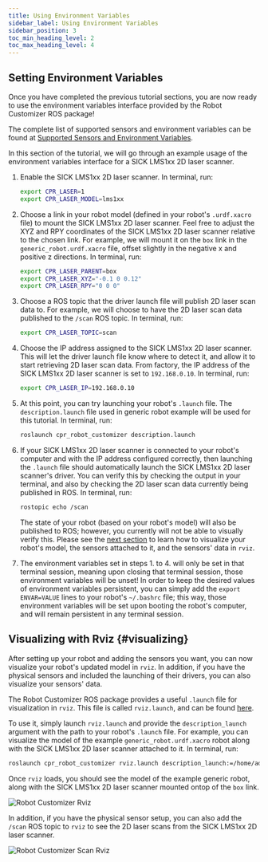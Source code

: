 ```yaml
---
title: Using Environment Variables
sidebar_label: Using Environment Variables
sidebar_position: 3
toc_min_heading_level: 2
toc_max_heading_level: 4
---
```


## Setting Environment Variables

Once you have completed the previous tutorial sections, you are now
ready to use the environment variables interface provided by the Robot
Customizer ROS package!

The complete list of supported sensors and environment variables can be
found at [Supported Sensors and Environment Variables](overview.mdx#supported-sensor-envars).

In this section of the tutorial, we will go through an example usage of
the environment variables interface for a SICK LMS1xx 2D laser scanner.

1.  Enable the SICK LMS1xx 2D laser scanner. In terminal, run:

    ```bash
    export CPR_LASER=1
    export CPR_LASER_MODEL=lms1xx
    ```

2.  Choose a link in your robot model (defined in your robot's
    `.urdf.xacro` file) to mount the SICK LMS1xx 2D laser scanner. Feel
    free to adjust the XYZ and RPY coordinates of the SICK LMS1xx 2D
    laser scanner relative to the chosen link. For example, we will
    mount it on the `box` link in the `generic_robot.urdf.xacro` file,
    offset slightly in the negative x and positive z directions. In
    terminal, run:

    ```bash
    export CPR_LASER_PARENT=box
    export CPR_LASER_XYZ="-0.1 0 0.12"
    export CPR_LASER_RPY="0 0 0"
    ```

3.  Choose a ROS topic that the driver launch file will publish 2D laser
    scan data to. For example, we will choose to have the 2D laser scan
    data published to the `/scan` ROS topic. In terminal, run:

    ```bash
    export CPR_LASER_TOPIC=scan
    ```

4.  Choose the IP address assigned to the SICK LMS1xx 2D laser scanner.
    This will let the driver launch file know where to detect it, and
    allow it to start retrieving 2D laser scan data. From factory, the
    IP address of the SICK LMS1xx 2D laser scanner is set to
    `192.168.0.10`. In terminal, run:

    ```bash
    export CPR_LASER_IP=192.168.0.10
    ```

5.  At this point, you can try launching your robot's `.launch` file.
    The `description.launch` file used in generic robot example will be
    used for this tutorial. In terminal, run:

    ```bash
    roslaunch cpr_robot_customizer description.launch
    ```

6.  If your SICK LMS1xx 2D laser scanner is connected to your robot's
    computer and with the IP address configured correctly, then
    launching the `.launch` file should automatically launch the SICK
    LMS1xx 2D laser scanner's driver. You can verify this by checking
    the output in your terminal, and also by checking the 2D laser scan
    data currently being published in ROS. In terminal, run:

    ```bash
    rostopic echo /scan
    ```

    The state of your robot (based on your robot's model) will also be
    published to ROS; however, you currently will not be able to visually
    verify this. Please see the [next section](#visualizing) to learn how
    to visualize your robot's model, the sensors attached to it, and the
    sensors' data in `rviz`.

7.  The environment variables set in steps 1. to 4. will only be set in
    that terminal session, meaning upon closing that terminal session,
    those environment variables will be unset! In order to keep the
    desired values of environment variables persistent, you can simply
    add the `export ENVAR=VALUE` lines to your robot's `~/.bashrc`
    file; this way, those environment variables will be set upon booting
    the robot's computer, and will remain persistent in any terminal
    session.

## Visualizing with Rviz {#visualizing}

After setting up your robot and adding the sensors you want, you can now
visualize your robot's updated model in `rviz`. In addition, if you
have the physical sensors and included the launching of their drivers,
you can also visualize your sensors' data.

The Robot Customizer ROS package provides a useful `.launch` file for
visualization in `rviz`. This file is called `rviz.launch`, and can be
found
[here](https://github.com/clearpathrobotics/cpr_robot_customizer/blob/noetic-devel/launch/rviz.launch).

To use it, simply launch `rviz.launch` and provide the
`description_launch` argument with the path to your robot's `.launch`
file. For example, you can visualize the model of the example
`generic_robot.urdf.xacro` robot along with the SICK LMS1xx 2D laser
scanner attached to it. In terminal, run:

```bash
roslaunch cpr_robot_customizer rviz.launch description_launch:=/home/administrator/catkin_ws/src/cpr_robot_customizer/example/description.launch
```

Once `rviz` loads, you should see the model of the example generic
robot, along with the SICK LMS1xx 2D laser scanner mounted ontop of the
`box` link.

![Robot Customizer Rviz](/img/software_images/ros/tutorials/robot_customizer/rviz.png)

In addition, if you have the physical sensor setup, you can also add the
`/scan` ROS topic to `rviz` to see the 2D laser scans from the SICK
LMS1xx 2D laser scanner.

![Robot Customizer Scan Rviz](/img/software_images/ros/tutorials/robot_customizer/rviz_scan.png)
